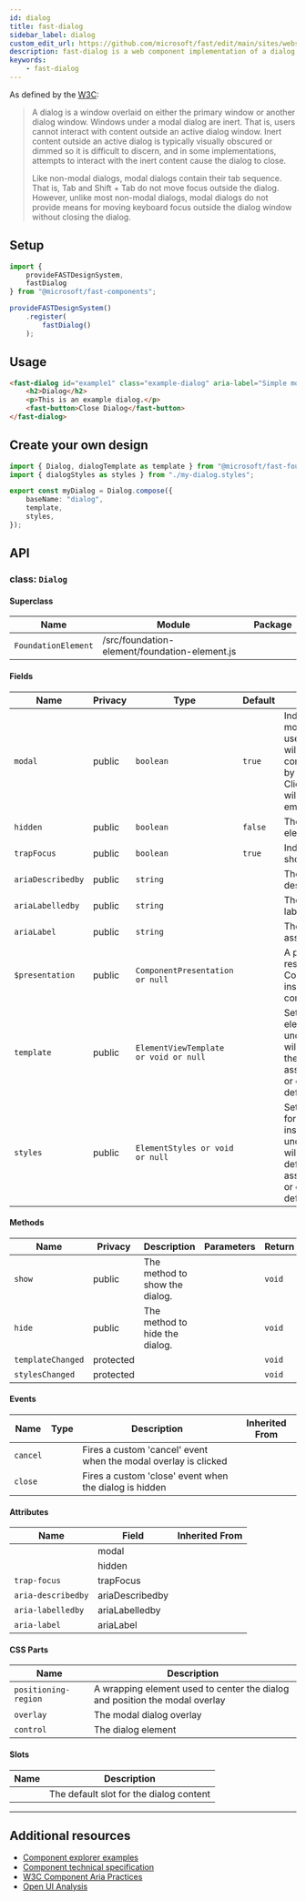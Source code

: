 ```yaml
---
id: dialog
title: fast-dialog
sidebar_label: dialog
custom_edit_url: https://github.com/microsoft/fast/edit/main/sites/website/versioned_docs/version-legacy/components/fast-dialog.mdx
description: fast-dialog is a web component implementation of a dialog.
keywords:
    - fast-dialog
---
```


As defined by the [W3C](https://w3c.github.io/aria-practices/#dialog_modal):

> A dialog is a window overlaid on either the primary window or another dialog window. Windows under a modal dialog are inert. That is, users cannot interact with content outside an active dialog window. Inert content outside an active dialog is typically visually obscured or dimmed so it is difficult to discern, and in some implementations, attempts to interact with the inert content cause the dialog to close.
>
> Like non-modal dialogs, modal dialogs contain their tab sequence. That is, Tab and Shift + Tab do not move focus outside the dialog. However, unlike most non-modal dialogs, modal dialogs do not provide means for moving keyboard focus outside the dialog window without closing the dialog.

## Setup

```ts
import {
    provideFASTDesignSystem,
    fastDialog
} from "@microsoft/fast-components";

provideFASTDesignSystem()
    .register(
        fastDialog()
    );
```

## Usage

```html
<fast-dialog id="example1" class="example-dialog" aria-label="Simple modal dialog" modal="true" hidden>
    <h2>Dialog</h2>
    <p>This is an example dialog.</p>
    <fast-button>Close Dialog</fast-button>
</fast-dialog>
```

## Create your own design

```ts
import { Dialog, dialogTemplate as template } from "@microsoft/fast-foundation";
import { dialogStyles as styles } from "./my-dialog.styles";

export const myDialog = Dialog.compose({
    baseName: "dialog",
    template,
    styles,
});
```

## API



### class: `Dialog`

#### Superclass

| Name                | Module                                        | Package |
| ------------------- | --------------------------------------------- | ------- |
| `FoundationElement` | /src/foundation-element/foundation-element.js |         |

#### Fields

| Name              | Privacy | Type                                  | Default | Description                                                                                                                                                                                                   | Inherited From    |
| ----------------- | ------- | ------------------------------------- | ------- | ------------------------------------------------------------------------------------------------------------------------------------------------------------------------------------------------------------- | ----------------- |
| `modal`           | public  | `boolean`                             | `true`  | Indicates the element is modal. When modal, user mouse interaction will be limited to the contents of the element by a modal overlay.  Clicks on the overlay will cause the dialog to emit a "dismiss" event. |                   |
| `hidden`          | public  | `boolean`                             | `false` | The hidden state of the element.                                                                                                                                                                              |                   |
| `trapFocus`       | public  | `boolean`                             | `true`  | Indicates that the dialog should trap focus.                                                                                                                                                                  |                   |
| `ariaDescribedby` | public  | `string`                              |         | The id of the element describing the dialog.                                                                                                                                                                  |                   |
| `ariaLabelledby`  | public  | `string`                              |         | The id of the element labeling the dialog.                                                                                                                                                                    |                   |
| `ariaLabel`       | public  | `string`                              |         | The label surfaced to assistive technologies.                                                                                                                                                                 |                   |
| `$presentation`   | public  | `ComponentPresentation or null`       |         | A property which resolves the ComponentPresentation instance for the current component.                                                                                                                       | FoundationElement |
| `template`        | public  | `ElementViewTemplate or void or null` |         | Sets the template of the element instance. When undefined, the element will attempt to resolve the template from the associated presentation or custom element definition.                                    | FoundationElement |
| `styles`          | public  | `ElementStyles or void or null`       |         | Sets the default styles for the element instance. When undefined, the element will attempt to resolve default styles from the associated presentation or custom element definition.                           | FoundationElement |

#### Methods

| Name              | Privacy   | Description                    | Parameters | Return | Inherited From    |
| ----------------- | --------- | ------------------------------ | ---------- | ------ | ----------------- |
| `show`            | public    | The method to show the dialog. |            | `void` |                   |
| `hide`            | public    | The method to hide the dialog. |            | `void` |                   |
| `templateChanged` | protected |                                |            | `void` | FoundationElement |
| `stylesChanged`   | protected |                                |            | `void` | FoundationElement |

#### Events

| Name     | Type | Description                                                     | Inherited From |
| -------- | ---- | --------------------------------------------------------------- | -------------- |
| `cancel` |      | Fires a custom 'cancel' event when the modal overlay is clicked |                |
| `close`  |      | Fires a custom 'close' event when the dialog is hidden          |                |

#### Attributes

| Name               | Field           | Inherited From |
| ------------------ | --------------- | -------------- |
|                    | modal           |                |
|                    | hidden          |                |
| `trap-focus`       | trapFocus       |                |
| `aria-describedby` | ariaDescribedby |                |
| `aria-labelledby`  | ariaLabelledby  |                |
| `aria-label`       | ariaLabel       |                |

#### CSS Parts

| Name                 | Description                                                                 |
| -------------------- | --------------------------------------------------------------------------- |
| `positioning-region` | A wrapping element used to center the dialog and position the modal overlay |
| `overlay`            | The modal dialog overlay                                                    |
| `control`            | The dialog element                                                          |

#### Slots

| Name | Description                             |
| ---- | --------------------------------------- |
|      | The default slot for the dialog content |

<hr/>


## Additional resources

* [Component explorer examples](https://explore.fast.design/components/fast-dialog)
* [Component technical specification](https://github.com/microsoft/fast/tree/archives/fast-foundation-3/packages/web-components/fast-foundation/src/dialog/dialog.spec.md)
* [W3C Component Aria Practices](https://w3c.github.io/aria-practices/#dialog_modal)
* [Open UI Analysis](https://open-ui.org/components/dialog.research)
